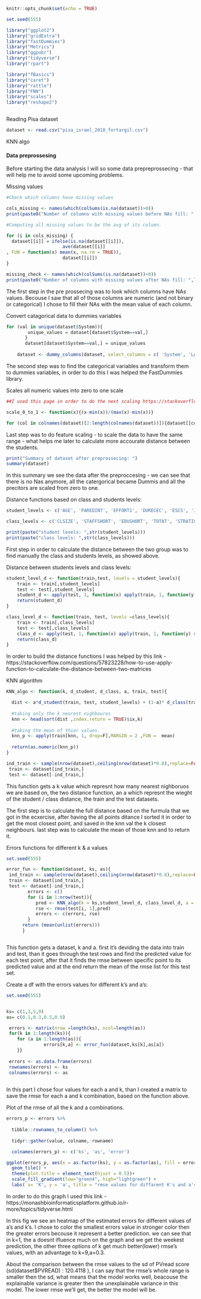  

```{r setup, include=FALSE}
knitr::opts_chunk$set(echo = TRUE)
```


```{r warning=FALSE}
set.seed(555)

library("ggplot2")
library("gridExtra")
library("fastDummies")
library("Metrics")
library("ggpubr")
library("tidyverse")
library("rpart")

library("fBasics")
library("caret")
library("rattle")
library("FNN")
library("scales")
library("reshape2")



```

Reading Pisa dataset
```{r warning=FALSE}
dataset <- read.csv("pisa_israel_2018_fortargil.csv")
```


KNN algo

#### Data preprossesing

Before starting the data analysis I will so some data prepreprossecing - that will help me to avoid some upcoming problems.

Missing values

```{r warning=FALSE}
#Check which columns have missing values

cols_missing <- names(which(colSums(is.na(dataset))>0))
print(paste0("Number of columns with missing values before NAs fill: ",length(cols_missing)))
```

```{r warning=FALSE}
#Computing all missing values to be the avg of its column.

for (i in cols_missing) {
  dataset[[i]] = ifelse(is.na(dataset[[i]]),
                     ave(dataset[[i]]
, FUN = function(x) mean(x, na.rm = TRUE)),
                     dataset[[i]])
}

missing_check <- names(which(colSums(is.na(dataset))>0))
print(paste0("Number of columns with missing values after NAs fill: ",length(missing_check)))
```

The first step in the pre prossecing was to look which columns have NAs values.
Becouse I saw that all of those columns are numeric (and not binary or categorical) I chose to fill their NAs with the mean value of each column.


Convert catagorical data to dummies variables

```{r warning=FALSE}
for (val in unique(dataset$System)){
        unique_values = dataset[dataset$System==val,]
       }
       dataset[dataset$System==val,] = unique_values
     
    dataset <- dummy_columns(dataset, select_columns = c( 'System', 'LANGN'), remove_first_dummy = TRUE, remove_selected_columns = TRUE)
``` 

The second step was to find the categorical variables and transform them to dummies variables, in order to do this I was helped the FastDummies library.

 
Scales all numeric values into zero to one scale

```{r warning=FALSE}
##I used this page in order to do the next scaling https://stackoverflow.com/questions/5665599/range-standardization-0-to-1-in-r. 

scale_0_to_1 <- function(x){(x-min(x))/(max(x)-min(x))}

for (col in colnames(dataset)[2:length(colnames(dataset))]){dataset[[col]] = scale_0_to_1(dataset[[col]])}

```

Last step was to do feature scaling - to scale the data to have the same range - what helps me later to calculate more accourate distance between the students.

```{r warning=FALSE}
print("Summary of dataset after preprossecing: ")
summary(dataset)
```


In this summary we see the data after the preproccesing - we can see that there is no Nas anymore, all the catergorical became Dummis and all the precitors are scaled from zero to one.


Distance functions based on class and students levels:

```{r warning=FALSE}
student_levels <- c('AGE', 'PAREDINT', 'EFFORT1', 'DURECEC', 'ESCS', 'JOYREAD', 'DISCLIMA', 'TEACHSUP','LANGN_171','LANGN_313','LANGN_422','LANGN_493','LANGN_500','LANGN_614','LANGN_825', 'LANGN_999')

class_levels <- c('CLSIZE', 'STAFFSHORT', 'EDUSHORT', 'TOTAT', 'STRATIO', 'System_Israel Hebrew Religious', 'System_Israel Hebrew Secular', 'System_Israel Ultra Orthodox Girls')

print(paste("student levels: ",str(student_levels)))
print(paste("class levels: ",str(class_levels)))
```
First step in order to calculate the distance between the two group was to find manually the class and students levels, as showed above.


Distance between students levels and class levels:

```{r warning=FALSE}

student_level_d <- function(train,test, levels = student_levels){
    train <- train[,student_levels]
    test <- test[,student_levels]
    student_d <- apply(test, 1, function(x) apply(train, 1, function(y) sqrt(crossprod(x-y))))
    return(student_d)
}

class_level_d <- function(train, test, levels =class_levels){
    train <- train[,class_levels]
    test <- test[,class_levels]
    class_d <- apply(test, 1, function(x) apply(train, 1, function(y) sqrt(crossprod(x-y))))
    return(class_d)
}
```

In order to build the distance functions I was helped by this link - 
https://stackoverflow.com/questions/57823228/how-to-use-apply-function-to-calculate-the-distance-between-two-matrices


KNN algorithm 

```{r warning=FALSE}

KNN_algo <- function(k, d_student, d_class, a, train, test){

  dist <- a*d_student(train, test, student_levels) + (1-a)* d_class(train, test, class_levels)
  
  #taking only the k nearest nighboures
  knn <- head(sort(dist ,index.return = TRUE)$ix,k)
  
  #taking the mean of thier values.
  knn_p <- apply(train[knn, 1, drop=F],MARGIN = 2 ,FUN =  mean)
  
  return(as.numeric(knn_p))
}

ind_train <- sample(nrow(dataset),ceiling(nrow(dataset)*0.8),replace=FALSE)
 train <- dataset[ind_train,]
 test <- dataset[-ind_train,]

```

This function gets a k value which represnt how many nearest nighboruos we are based on, the two distance function, an a which represnt the wieght of the student / class distance, the train and the test datasets.

The first step is to calculate the full distance based on the furmula that we got in the ecxercise, after having the all points ditance I sorted it in order to get the most closest point, and saved in the knn val the k closest neighbours.
last step was to calculate the mean of those knn and to return it.


Errors functions for different k & a values

```{r warning=FALSE}
set.seed(555)

error_fun <- function(dataset, ks, as){
 ind_train <- sample(nrow(dataset),ceiling(nrow(dataset)*0.8),replace=FALSE)
 train <- dataset[ind_train,]
 test <- dataset[-ind_train,]
        errors <- c()
        for (i in 1:nrow(test)){
           pred <- KNN_algo(k = ks,student_level_d, class_level_d, a = as, train , test[i,])
           rse <- rmse(test[i, 1],pred)
           errors <- c(errors, rse)
        }
      return (mean(unlist(errors)))
      }



```
This function gets a dataset, k and a. first it's deviding the data into train and test, than it goes through the test rows and find the predicted value for each test point, after that it finds the rmse between specific point to its predicted value and at the end return the mean of the rmse list for this test set.


Create a df with the errors values for different k's and a's: 
```{r warning=FALSE}
set.seed(555)


ks= c(1,3,5,9)
as= c(0.1,0.3,0.5,0.9)

 errors <- matrix(nrow =length(ks), ncol=length(as))
 for(k in 1:length(ks)){
    for (a in 1:length(as)){
              errors[k,a] <- error_fun(dataset,ks[k],as[a])
    }}
 
 errors <- as.data.frame(errors)
 rownames(errors) <- ks
 colnames(errors) <- as
 
```

In this part I chose four values for each a and k, than I created a matrix to save the rmse for each a and k combination, based on the function above.

Plot of the rmse of all the k and a combinations.

```{r warning=FALSE}
errors_p <- errors %>%
  
  tibble::rownames_to_column() %>%
  
  tidyr::gather(value, colname,-rowname)

  colnames(errors_p) <- c('ks', 'as', 'error')

ggplot(errors_p, aes(x = as.factor(ks), y = as.factor(as), fill = error)) +
  geom_tile() +
  theme(plot.title = element_text(hjust = 0.5))+
  scale_fill_gradient(low="green4", high="lightgreen") +
  labs( x= 'K', y = 'a', title = "rmse values for diffarent K's and a's")
```


In order to do this graph I used this link - https://monashbioinformaticsplatform.github.io/r-more/topics/tidyverse.html

In this fig we see an heatmap of the estimated errors for different values of a's and k's.
I chose to color the smallest errors value in stronger color then the greater errors becouse it represent a better prediction.
we can see that in k=1, the a doesnt ifluence much on the graph and we get the weekest prediction, the other three options of k get much better(lower) rmse's values, with an advantage to k=9,a=0.3. 

About the comparison between the rmse values to the sd of PVread score (sd(dataset$PVREAD) : 120.4118
), I can say that the rmse's whole range is smaller then the sd, what means that the model works well, beacouse the explainable variance is greater then the unexplainable variance in this model. The lower rmse we'll get, the better the model will be.

